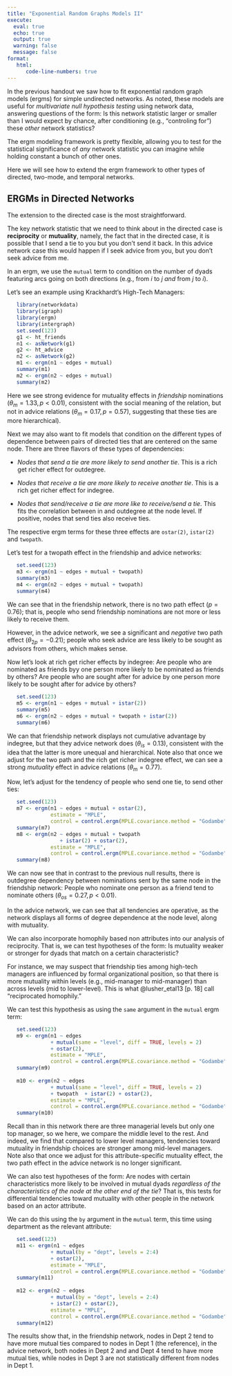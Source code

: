 ```yaml
---
title: "Exponential Random Graphs Models II"
execute: 
  eval: true
  echo: true
  output: true
  warning: false
  message: false
format: 
   html:
      code-line-numbers: true
---
```


In the previous handout we saw how to fit exponential random graph models (ergms) for simple undirected networks. As noted, these models are useful for *multivariate null hypothesis testing* using network data, answering questions of the form: Is this network statistic larger or smaller than I would expect by chance, after conditioning (e.g., "controling for") these *other* network statistics? 

The ergm modeling framework is pretty flexible, allowing you to test for the statistical significance of *any* network statistic you can imagine while holding constant a bunch of other ones.

Here we will see how to extend the ergm framework to other types of directed, two-mode, and temporal networks.

## ERGMs in Directed Networks

The extension to the directed case is the most straightforward.

The key network statistic that we need to think about in the directed case is **reciprocity** or **mutuality**, namely, the fact that in the directed case, it is possible that I send a tie to you but you don't send it back. In this advice network case this would happen if I seek advice from you, but you don't seek advice from me.

In an ergm, we use the `mutual` term to condition on the number of dyads featuring arcs going on both directions (e.g., from $i$ to $j$ *and* from $j$ to $i$).

Let's see an example using Krackhardt's High-Tech Managers:
   
```r
   library(networkdata)
   library(igraph)
   library(ergm)
   library(intergraph)
   set.seed(123)
   g1 <- ht_friends
   n1 <- asNetwork(g1)
   g2 <- ht_advice
   n2 <- asNetwork(g2)
   m1 <- ergm(n1 ~ edges + mutual)
   summary(m1)
   m2 <- ergm(n2 ~ edges + mutual)
   summary(m2)
```

Here we see strong evidence for mutuality effects in *friendship* nominations ($\theta_m = 1.33, p < 0.01$), consistent with the social meaning of the relation, but not in advice relations ($\theta_m = 0.17, p = 0.57$), suggesting that these ties are more hierarchical).

Next we may also want to fit models that condition on the different types of dependence between pairs of directed ties that are centered on the same node. There are three flavors of these types of dependencies:

- *Nodes that send a tie are more likely to send another tie*. This is a rich get richer effect for outdegree. 

- *Nodes that receive a tie are more likely to receive another tie*. This is a rich get richer effect for indegree.

- *Nodes that send/receive a tie are more like to receive/send a tie*. This fits the correlation between in and outdegree at the node level. If positive, nodes that send ties also receive ties.   

The respective ergm terms for these three effects are `ostar(2)`, `istar(2)` and `twopath`. 

Let's test for a twopath effect in the friendship and advice networks:

```r
   set.seed(123)
   m3 <- ergm(n1 ~ edges + mutual + twopath)
   summary(m3)
   m4 <- ergm(n2 ~ edges + mutual + twopath)
   summary(m4)
```

We can see that in the friendship network, there is no two path effect ($p = 0.76$); that is, people who send friendship nominations are not more or less likely to receive them. 

However, in the advice network, we see a significant and *negative* two path effect ($\theta_{2p} = -0.21$); people who seek advice are less likely to be sought as advisors from others, which makes sense. 

Now let's look at rich get richer effects by indegree: Are people who are nominated as friends byy one person more likely to be nominated as friends by others? Are people who are sought after for advice by one person more likely to be sought after for advice by others?

```r
   set.seed(123)
   m5 <- ergm(n1 ~ edges + mutual + istar(2))
   summary(m5)
   m6 <- ergm(n2 ~ edges + mutual + twopath + istar(2))
   summary(m6)
```

We can that friendship network displays not cumulative advantage by indegree, but that they advice network does ($\theta_{is} = 0.13$), consistent with the idea that the latter is more unequal and hierarchical. Note also that once we adjust for the two path and the rich get richer indegree effect, we can see a strong *mutuality* effect in advice relations ($\theta_{m} = 0.77$). 

Now, let's adjust for the tendency of people who send one tie, to send other ties:

```r
   set.seed(123)
   m7 <- ergm(n1 ~ edges + mutual + ostar(2), 
              estimate = "MPLE",
              control = control.ergm(MPLE.covariance.method = "Godambe"))
   summary(m7)
   m8 <- ergm(n2 ~ edges + mutual + twopath  
                 + istar(2) + ostar(2),  
              estimate = "MPLE",
              control = control.ergm(MPLE.covariance.method = "Godambe"))
   summary(m8)
```

We can now see that in contrast to the previous null results, there is outdegree dependency between nominations sent by the same node in the friendship network: People who nominate one person as a friend tend to nominate others ($\theta_{os} = 0.27, p < 0.01$). 

In the advice network, we can see that all tendencies are operative, as the network displays all forms of degree dependence at the node level, along with mutuality.  

We can also incorporate homophily based non attributes into our analysis of reciprocity. That is, we can test hypotheses of the form: Is mutuality weaker or stronger for dyads that match on a certain characteristic?

For instance, we may suspect that friendship ties among high-tech managers are influenced by formal organizational position, so that there is more mutuality within levels (e.g., mid-manager to mid-manager) than across levels (mid to lower-level). This is what @lusher_etal13 [p. 18] call "reciprocated homophily."

We can test this hypothesis as using the `same` argument in the `mutual` ergm term:
   
```r
   set.seed(123)
   m9 <- ergm(n1 ~ edges 
              + mutual(same = "level", diff = TRUE, levels = 2)
              + ostar(2), 
              estimate = "MPLE",
              control = control.ergm(MPLE.covariance.method = "Godambe"))
   summary(m9)
   
   m10 <- ergm(n2 ~ edges 
              + mutual(same = "level", diff = TRUE, levels = 2)
              + twopath  + istar(2) + ostar(2), 
              estimate = "MPLE",
              control = control.ergm(MPLE.covariance.method = "Godambe"))
   summary(m10)
```

Recall than in this network there are three managerial levels but only one top manager, so we here, we compare the middle level to the rest. And indeed, we find that compared to lower level managers, tendencies toward mutuality in friendship choices are stronger among mid-level managers. Note also that once we adjust for this attribute-specific mutuality effect, the two path effect in the advice network is no longer significant. 

We can also test hypotheses of the form: Are nodes with certain characteristics more likely to be involved in mutual dyads *regardless of the characteristics of the node at the other end of the tie*? That is, this tests for differential tendencies toward mutuality with other people in the network based on an actor attribute.

We can do this using the `by` argument in the `mutual` term, this time using department as the relevant attribute:
   
```r
   set.seed(123)
   m11 <- ergm(n1 ~ edges 
              + mutual(by = "dept", levels = 2:4)
              + ostar(2), 
              estimate = "MPLE",
              control = control.ergm(MPLE.covariance.method = "Godambe"))
   summary(m11)
   
   m12 <- ergm(n2 ~ edges 
              + mutual(by = "dept", levels = 2:4)
              + istar(2) + ostar(2), 
              estimate = "MPLE",
              control = control.ergm(MPLE.covariance.method = "Godambe"))
   summary(m12)
```

The results show that, in the friendship network, nodes in Dept 2 tend to have more mutual ties compared to nodes in Dept 1 (the reference), in the advice network, both nodes in Dept 2 and and Dept 4 tend to have more mutual ties, while nodes in Dept 3 are not statistically different from nodes in Dept 1. 


